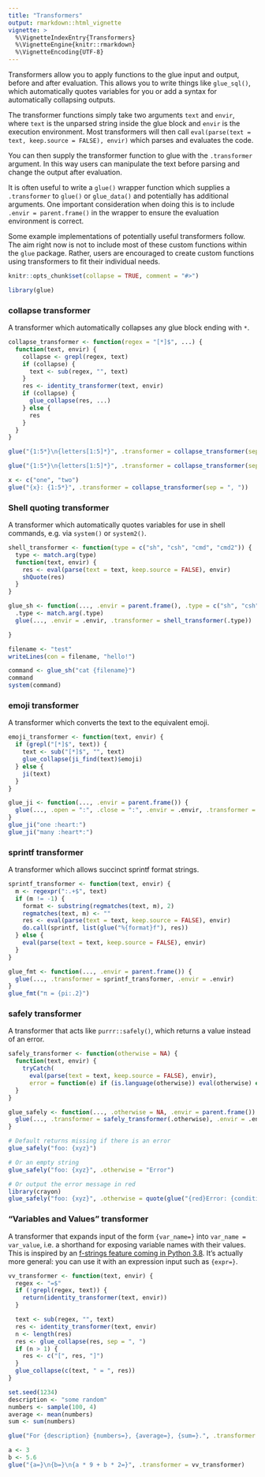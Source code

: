 ```yaml
---
title: "Transformers"
output: rmarkdown::html_vignette
vignette: >
  %\VignetteIndexEntry{Transformers}
  %\VignetteEngine{knitr::rmarkdown}
  %\VignetteEncoding{UTF-8}
---
```


Transformers allow you to apply functions to the glue input and output, before
and after evaluation. This allows you to write things like `glue_sql()`, which
automatically quotes variables for you or add a syntax for automatically
collapsing outputs.

The transformer functions simply take two arguments `text` and `envir`, where
`text` is the unparsed string inside the glue block and `envir` is the
execution environment. Most transformers will then call `eval(parse(text = text,
keep.source = FALSE), envir)` which parses and evaluates the code.

You can then supply the transformer function to glue with the `.transformer`
argument. In this way users can manipulate the text before parsing and
change the output after evaluation.

It is often useful to write a `glue()` wrapper function which supplies a
`.transformer` to `glue()` or `glue_data()` and potentially has additional
arguments. One important consideration when doing this is to include
`.envir = parent.frame()` in the wrapper to ensure the evaluation environment
is correct.

Some example implementations of potentially useful transformers follow. The
aim right now is not to include most of these custom functions within the
`glue` package. Rather, users are encouraged to create custom functions using
transformers to fit their individual needs.

```r
knitr::opts_chunk$set(collapse = TRUE, comment = "#>")
```

```r
library(glue)
```

### collapse transformer

A transformer which automatically collapses any glue block ending with `*`.

```r
collapse_transformer <- function(regex = "[*]$", ...) {
  function(text, envir) {
    collapse <- grepl(regex, text)
    if (collapse) {
      text <- sub(regex, "", text)
    }
    res <- identity_transformer(text, envir)
    if (collapse) {
      glue_collapse(res, ...)  
    } else {
      res
    }
  }
}

glue("{1:5*}\n{letters[1:5]*}", .transformer = collapse_transformer(sep = ", "))

glue("{1:5*}\n{letters[1:5]*}", .transformer = collapse_transformer(sep = ", ", last = " and "))

x <- c("one", "two")
glue("{x}: {1:5*}", .transformer = collapse_transformer(sep = ", "))
```

### Shell quoting transformer

A transformer which automatically quotes variables for use in shell commands,
e.g. via `system()` or `system2()`.

```r
shell_transformer <- function(type = c("sh", "csh", "cmd", "cmd2")) {
  type <- match.arg(type)
  function(text, envir) {
    res <- eval(parse(text = text, keep.source = FALSE), envir)
    shQuote(res)
  }
}

glue_sh <- function(..., .envir = parent.frame(), .type = c("sh", "csh", "cmd", "cmd2")) {
  .type <- match.arg(.type)
  glue(..., .envir = .envir, .transformer = shell_transformer(.type))

}

filename <- "test"
writeLines(con = filename, "hello!")

command <- glue_sh("cat {filename}")
command
system(command)
```

### emoji transformer

A transformer which converts the text to the equivalent emoji.

```r
emoji_transformer <- function(text, envir) {
  if (grepl("[*]$", text)) {
    text <- sub("[*]$", "", text)
    glue_collapse(ji_find(text)$emoji)
  } else {
    ji(text)
  }
}

glue_ji <- function(..., .envir = parent.frame()) {
  glue(..., .open = ":", .close = ":", .envir = .envir, .transformer = emoji_transformer)
}
glue_ji("one :heart:")
glue_ji("many :heart*:")
```

### sprintf transformer

A transformer which allows succinct sprintf format strings.

```r
sprintf_transformer <- function(text, envir) {
  m <- regexpr(":.+$", text)
  if (m != -1) {
    format <- substring(regmatches(text, m), 2)
    regmatches(text, m) <- ""
    res <- eval(parse(text = text, keep.source = FALSE), envir)
    do.call(sprintf, list(glue("%{format}f"), res))
  } else {
    eval(parse(text = text, keep.source = FALSE), envir)
  }
}

glue_fmt <- function(..., .envir = parent.frame()) {
  glue(..., .transformer = sprintf_transformer, .envir = .envir)
}
glue_fmt("π = {pi:.2}")
```

### safely transformer

A transformer that acts like `purrr::safely()`, which returns a value instead of an error.

```r
safely_transformer <- function(otherwise = NA) {
  function(text, envir) {
    tryCatch(
      eval(parse(text = text, keep.source = FALSE), envir),
      error = function(e) if (is.language(otherwise)) eval(otherwise) else otherwise)
  }
}

glue_safely <- function(..., .otherwise = NA, .envir = parent.frame()) {
  glue(..., .transformer = safely_transformer(.otherwise), .envir = .envir)
}

# Default returns missing if there is an error
glue_safely("foo: {xyz}")

# Or an empty string
glue_safely("foo: {xyz}", .otherwise = "Error")

# Or output the error message in red
library(crayon)
glue_safely("foo: {xyz}", .otherwise = quote(glue("{red}Error: {conditionMessage(e)}{reset}")))
```

### "Variables and Values" transformer

A transformer that expands input of the form `{var_name=}` into `var_name = var_value`, i.e. a shorthand for exposing variable names with their values. This is inspired by an [f-strings feature coming in Python 3.8](https://docs.python.org/3.8/whatsnew/3.8.html#f-strings-now-support-for-quick-and-easy-debugging). It's actually more general: you can use it with an expression input such as `{expr=}`.

```r
vv_transformer <- function(text, envir) {
  regex <- "=$"
  if (!grepl(regex, text)) {
    return(identity_transformer(text, envir))
  }

  text <- sub(regex, "", text)
  res <- identity_transformer(text, envir)
  n <- length(res)
  res <- glue_collapse(res, sep = ", ")
  if (n > 1) {
    res <- c("[", res, "]")
  }
  glue_collapse(c(text, " = ", res))
}
```

```r
set.seed(1234)
description <- "some random"
numbers <- sample(100, 4)
average <- mean(numbers)
sum <- sum(numbers)

glue("For {description} {numbers=}, {average=}, {sum=}.", .transformer = vv_transformer)

a <- 3
b <- 5.6
glue("{a=}\n{b=}\n{a * 9 + b * 2=}", .transformer = vv_transformer)
```
